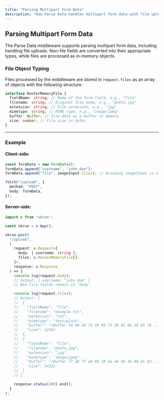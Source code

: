 ```yaml
---
title: "Parsing Multipart Form Data"
description: "How Parse Data handles multipart form data with file uploads."
---
```


## Parsing Multipart Form Data

The Parse Data middleware supports parsing multipart form data, including handling file uploads. Non-file fields are converted into their appropriate types, while files are processed as in-memory objects.

### File Object Typing

Files processed by the middleware are stored in `request.files` as an array of objects with the following structure:

```ts
interface RouterMemoryFile {
  fieldName: string; // Name of the form field, e.g., "file"
  filename: string; // Original file name, e.g., "photo.jpg"
  extension: string; // File extension, e.g., "jpg"
  mimetype: string; // MIME type, e.g., "image/jpeg"
  buffer: Buffer; // File data as a buffer in memory
  size: number; // File size in bytes
}
```

---

### Example

#### Client-side:

```ts
const formData = new FormData();
formData.append("username", "john_doe");
formData.append("file", imageInput.files); // Assuming imageInput is a file input element

fetch("/upload", {
  method: "POST",
  body: formData,
});
```

#### Server-side:

```ts
import v from "vkrun";

const vkrun = v.App();

vkrun.post(
  "/upload",
  (
    request: v.Request<{
      body: { username: string };
      files: v.RouterMemoryFile[];
    }>,
    response: v.Response
  ) => {
    console.log(request.body);
    // Output: { username: "john_doe" }
    // Non-file fields remain in `body`.

    console.log(request.files);
    // Output: [
    //  {
    //    "fieldName": "file",
    //    "filename": "example.txt",
    //    "extension": "txt",
    //    "mimetype": "text/plain",
    //    "buffer": "<Buffer 54 68 69 73 20 69 73 20 61 6e 20 65 78 ...>",
    //    "size": 12345
    //  },
    //  {
    //    "fieldName": "file",
    //    "filename": "photo.jpg",
    //    "extension": "jpg",
    //    "mimetype": "image/jpeg",
    //    "buffer": "<Buffer ff d8 ff e0 00 10 4a 46 49 46 00 01 02 ...>",
    //    "size": 54321
    //  }
    // ]

    response.status(200).end();
  }
);
```
